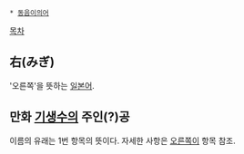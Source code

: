  * [[동음이의어]]

[[목차]]

== 右(みぎ) ==
'오른쪽'을 뜻하는 [[일본어]].

== 만화 [[기생수]]의 주인(?)공 ==
이름의 유래는 1번 항목의 뜻이다. 자세한 사항은 [[오른쪽이]] 항목 참조.
